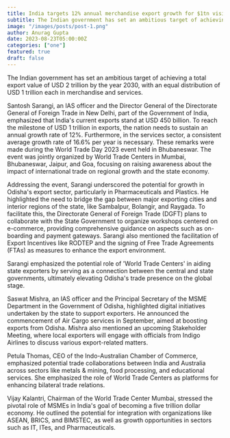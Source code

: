 ```yaml
---
title: India targets 12% annual merchandise export growth for $1tn vision - DGFT's Santosh Sarangi 
subtitle: The Indian government has set an ambitious target of achieving
image: "/images/posts/post-1.png"
author: Anurag Gupta
date: 2023-08-23T05:00:00Z
categories: ["one"]
featured: true
draft: false
---
```



The Indian government has set an ambitious target of achieving a total export value of USD 2 trillion by the year 2030, with an equal distribution of USD 1 trillion each in merchandise and services.

Santosh Sarangi, an IAS officer and the Director General of the Directorate General of Foreign Trade in New Delhi, part of the Government of India, emphasized that India's current exports stand at USD 450 billion. To reach the milestone of USD 1 trillion in exports, the nation needs to sustain an annual growth rate of 12%. Furthermore, in the services sector, a consistent average growth rate of 16.6% per year is necessary. These remarks were made during the World Trade Day 2023 event held in Bhubaneswar. The event was jointly organized by World Trade Centers in Mumbai, Bhubaneswar, Jaipur, and Goa, focusing on raising awareness about the impact of international trade on regional growth and the state economy.

Addressing the event, Sarangi underscored the potential for growth in Odisha's export sector, particularly in Pharmaceuticals and Plastics. He highlighted the need to bridge the gap between major exporting cities and interior regions of the state, like Sambalpur, Bolangir, and Raygada. To facilitate this, the Directorate General of Foreign Trade (DGFT) plans to collaborate with the State Government to organize workshops centered on e-commerce, providing comprehensive guidance on aspects such as on-boarding and payment gateways. Sarangi also mentioned the facilitation of Export Incentives like RODTEP and the signing of Free Trade Agreements (FTAs) as measures to enhance the export environment.

Sarangi emphasized the potential role of 'World Trade Centers' in aiding state exporters by serving as a connection between the central and state governments, ultimately elevating Odisha's trade presence on the global stage.

Saswat Mishra, an IAS officer and the Principal Secretary of the MSME Department in the Government of Odisha, highlighted digital initiatives undertaken by the state to support exporters. He announced the commencement of Air Cargo services in September, aimed at boosting exports from Odisha. Mishra also mentioned an upcoming Stakeholder Meeting, where local exporters will engage with officials from Indigo Airlines to discuss various export-related matters.

Petula Thomas, CEO of the Indo-Australian Chamber of Commerce, emphasized potential trade collaborations between India and Australia across sectors like metals & mining, food processing, and educational services. She emphasized the role of World Trade Centers as platforms for enhancing bilateral trade relations.

Vijay Kalantri, Chairman of the World Trade Center Mumbai, stressed the pivotal role of MSMEs in India's goal of becoming a five trillion dollar economy. He outlined the potential for integration with organizations like ASEAN, BRICS, and BIMSTEC, as well as growth opportunities in sectors such as IT, ITes, and Pharmaceuticals.